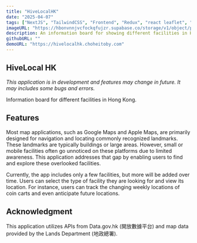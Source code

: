 ```yaml
---
title: "HiveLocalHK"
date: "2025-04-07"
tags: ["NextJS", "TailwindCSS", "Frontend", "Redux", "react leaflet", "i18n"]
imageURL: "https://hbonvnnjvcfockqfujzr.supabase.co/storage/v1/object/public/hivelocalhk//main.png"
description: An information board for showing different facilities in Hong Kong. Active Development.
githubURL: ""
demoURL: "https://hivelocalhk.choheitoby.com"
---
```


## HiveLocal HK

_This application is in development and features may change in future. It may includes some bugs and errors._

Information board for different facilities in Hong Kong.

## Features

Most map applications, such as Google Maps and Apple Maps, are primarily designed for navigation and locating commonly recognized landmarks. These landmarks are typically buildings or large areas. However, small or mobile facilities often go unnoticed on these platforms due to limited awareness. This application addresses that gap by enabling users to find and explore these overlooked facilities.

Currently, the app includes only a few facilities, but more will be added over time. Users can select the type of facility they are looking for and view its location. For instance, users can track the changing weekly locations of coin carts and even anticipate future locations.

## Acknowledgment

This application utilizes APIs from Data.gov.hk (開放數據平台) and map data provided by the Lands Department (地政總署).
